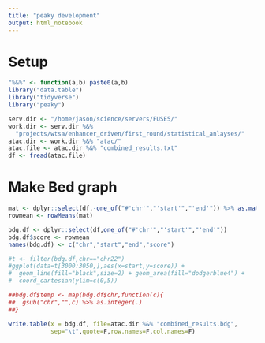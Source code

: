 ```yaml
---
title: "peaky development"
output: html_notebook
---
```


# Setup 

```r

"%&%" <- function(a,b) paste0(a,b)
library("data.table")
library("tidyverse")
library("peaky")

serv.dir <- "/home/jason/science/servers/FUSE5/"
work.dir <- serv.dir %&%
  "projects/wtsa/enhancer_driven/first_round/statistical_anlayses/"
atac.dir <- work.dir %&% "atac/"
atac.file <- atac.dir %&% "combined_results.txt"
df <- fread(atac.file)

```


# Make Bed graph


```r

mat <- dplyr::select(df,-one_of("#'chr'","'start'","'end'")) %>% as.matrix(.)
rowmean <- rowMeans(mat)

bdg.df <- dplyr::select(df,one_of("#'chr'","'start'","'end'"))
bdg.df$score <- rowmean
names(bdg.df) <- c("chr","start","end","score")

#t <- filter(bdg.df,chr=="chr22")
#ggplot(data=t[3000:3050,],aes(x=start,y=score)) + 
#  geom_line(fill="black",size=2) + geom_area(fill="dodgerblue4") + 
#  coord_cartesian(ylim=c(0,5))

##bdg.df$temp <- map(bdg.df$chr,function(c){
##  gsub("chr","",c) %>% as.integer(.)
##} 

write.table(x = bdg.df, file=atac.dir %&% "combined_results.bdg",
            sep="\t",quote=F,row.names=F,col.names=F)

```


